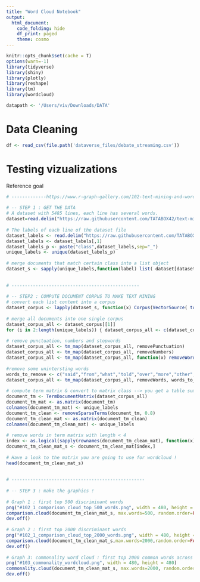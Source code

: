 ```yaml
---
title: "Word Cloud Notebook"
output:
  html_document:
    code_folding: hide
    df_print: paged
    theme: cosmo
---
```


```r
knitr::opts_chunk$set(cache = T)
options(warn=-1)
library(tidyverse)
library(shiny)
library(plotly)
library(reshape)
library(tm)
library(wordcloud)

datapath <- '/Users/viv/Downloads/DATA'
```  

# Data Cleaning
```r
df <- read_csv(file.path('dataverse_files/debate_streaming.csv')) 
```

# Testing vizualizations

Reference goal
```r
# -------------https://www.r-graph-gallery.com/102-text-mining-and-wordcloud.html
 
# -- STEP 1 : GET THE DATA
# A dataset with 5485 lines, each line has several words.
dataset=read.delim("https://raw.githubusercontent.com/TATABOX42/text-mining-in-r/master/dataset.txt", header=FALSE)
 
# The labels of each line of the dataset file
dataset_labels <- read.delim("https://raw.githubusercontent.com/TATABOX42/text-mining-in-r/master/labels.txt",header=FALSE)
dataset_labels <- dataset_labels[,1]
dataset_labels_p <- paste("class",dataset_labels,sep="_")
unique_labels <- unique(dataset_labels_p)
 
# merge documents that match certain class into a list object
dataset_s <- sapply(unique_labels,function(label) list( dataset[dataset_labels_p %in% label,1] ) )
 
 
# ------------------------------------------------
 
# -- STEP2 : COMPUTE DOCUMENT CORPUS TO MAKE TEXT MINING
# convert each list content into a corpus
dataset_corpus <- lapply(dataset_s, function(x) Corpus(VectorSource( toString(x) ))) 
 
# merge all documents into one single corpus
dataset_corpus_all <- dataset_corpus[[1]]
for (i in 2:length(unique_labels)) { dataset_corpus_all <- c(dataset_corpus_all,dataset_corpus[[i]]) }
 
# remove punctuation, numbers and stopwords
dataset_corpus_all <- tm_map(dataset_corpus_all, removePunctuation)
dataset_corpus_all <- tm_map(dataset_corpus_all, removeNumbers)
dataset_corpus_all <- tm_map(dataset_corpus_all, function(x) removeWords(x,stopwords("english")))
 
#remove some unintersting words
words_to_remove <- c("said","from","what","told","over","more","other","have","last","with","this","that","such","when","been","says","will","also","where","why","would","today")
dataset_corpus_all <- tm_map(dataset_corpus_all, removeWords, words_to_remove)
 
# compute term matrix & convert to matrix class --> you get a table summarizing the occurence of each word in each class.
document_tm <- TermDocumentMatrix(dataset_corpus_all)
document_tm_mat <- as.matrix(document_tm)
colnames(document_tm_mat) <- unique_labels
document_tm_clean <- removeSparseTerms(document_tm, 0.8)
document_tm_clean_mat <- as.matrix(document_tm_clean)
colnames(document_tm_clean_mat) <- unique_labels
 
# remove words in term matrix with length < 4
index <- as.logical(sapply(rownames(document_tm_clean_mat), function(x) (nchar(x)>3) ))
document_tm_clean_mat_s <- document_tm_clean_mat[index,]
 
# Have a look to the matrix you are going to use for wordcloud !
head(document_tm_clean_mat_s)
 
 
# --------------------------------------------------
 
# -- STEP 3 : make the graphics !
 
# Graph 1 : first top 500 discriminant words
png("#102_1_comparison_cloud_top_500_words.png", width = 480, height = 480)
comparison.cloud(document_tm_clean_mat_s, max.words=500, random.order=FALSE,c(4,0.4), title.size=1.4)
dev.off()
 
# Graph 2 : first top 2000 discriminant words
png("#102_1_comparison_cloud_top_2000_words.png", width = 480, height = 480)
comparison.cloud(document_tm_clean_mat_s,max.words=2000,random.order=FALSE,c(4,0.4), title.size=1.4)
dev.off()
 
# Graph 3: commonality word cloud : first top 2000 common words across classes
png("#103_commonality_wordcloud.png", width = 480, height = 480)
commonality.cloud(document_tm_clean_mat_s, max.words=2000, random.order=FALSE)
dev.off()
```

